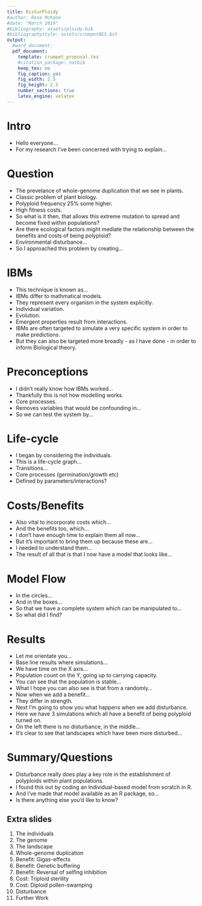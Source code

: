 ```yaml
---
title: DisturPloidy
#author: Rose McKeon
#date: "March 2019"
#bibliography: assets/ploidy.bib
#bibliographystyle: assets/crumpetBES.bst
output: 
  #word_document:
  pdf_document:
    template: crumpet_proposal.tex
    #citation_package: natbib
    keep_tex: no
    fig_caption: yes
    fig_width: 2.5
    fig_height: 2.5
    number_sections: true 
    latex_engine: xelatex
---
```


# Intro

- Hello everyone...
- For my research I've been concerned with trying to explain...

# Question

- The prevelance of whole-genome duplication that we see in plants.
- Classic problem of plant biology.
- Polyploid frequency 25% some higher.
- High fitness costs.
- So what is it then, that allows this extreme mutation to spread and become fixed within populations?
- Are there ecological factors might mediate the relationship between the benefits and costs of being polyploid?
- Environmental disturbance...
- So I approached this problem by creating... 

# IBMs

- This technique is known as...
- IBMs differ to mathmatical models.
- They represent every organism in the system explicitly.
- Individual variation.
- Evolution.
- Emergent properties result from interactions.
- IBMs are often targeted to simulate a very specific system in order to make predictions.
- But they can also be targeted more broadly - as I have done - in order to inform Biological theory.

# Preconceptions

- I didn't really know how IBMs worked...
- Thankfully this is not how modelling works.
- Core processes.
- Removes variables that would be confounding in...
- So we can test the system by...

# Life-cycle

- I began by considering the individuals.
- This is a life-cycle graph...
- Transitions...
- Core processes (germination/growth etc)
- Defined by parameters/interactions?

# Costs/Benefits

- Also vital to incorporate costs which...
- And the benefits too, which...
- I don't have enough time to explain them all now...
- But it's important to bring them up because these are...
- I needed to understand them...
- The result of all that is that I now have a model that looks like...


# Model Flow

- In the circles...
- And in the boxes...
- So that we have a complete system which can be manipulated to...
- So what did I find?

# Results

- Let me orientate you...
- Base line results where simulations...
- We have time on the X axis...
- Population count on the Y, going up to carrying capacity.
- You can see that the population is stable...
- What I hope you can also see is that from a randomly...
- Now when we add a benefit...
- They differ in strength.
- Next I'm going to show you what happens when we add disturbance.
- Here we have 3 simulations which all have a benefit of being polyploid turned on.
- On the left there is no disturbance, in the middle...
- It's clear to see that landscapes which have been more disturbed...


# Summary/Questions

- Disturbance really does play a key role in the establishment of polyploids within plant populations.
- I found this out by coding an Individual-based model from scratch in R.
- And I've made that model available as an R package, so...
- Is there anything else you'd like to know?

## Extra slides

1. The individuals
9. The genome
10. The landscape
1. Whole-genome duplication
2. Benefit: Gigas-effects
3. Benefit: Genetic buffering
4. Benefit: Reversal of selfing inhibition
5. Cost: Triploid sterility
6. Cost: Diploid pollen-swamping
7. Disturbance
8. Further Work

